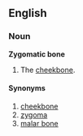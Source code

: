 {{wikipedia}}
==English==
===Noun===
'''Zygomatic bone'''

#The [[cheekbone]].

====Synonyms====
#[[cheekbone]]
#[[zygoma]]
#[[malar bone]]